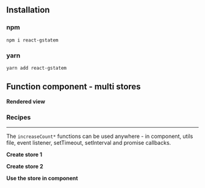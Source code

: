 



<Meta
	title="React/Function component/Multi stores"
	parameters={defaultDocParams()}
/>

## Installation

### npm

```shell
npm i react-gstatem
```

### yarn

```shell
yarn add react-gstatem
```

## Function component - multi stores

**Rendered view**

<Canvas className="custom-docs-story">
	<FCMultiStores />
</Canvas>

### Recipes

---

The `increaseCount*` functions can be used anywhere - in component, utils file, event listener, setTimeout, setInterval and promise callbacks.

**Create store 1**

<CodeView
	componentName="FCMultiStore1"
	jsContent={Store1JsContent}
	tsContent={Store1TsContent}
/>

**Create store 2**

<CodeView
	componentName="FCMultiStore2"
	jsContent={Store2JsContent}
	tsContent={Store2TsContent}
/>

**Use the store in component**

<CodeView
	componentName="FCMultiStores"
	jsContent={ComponentJsContent}
	tsContent={ComponentTsContent}
/>
